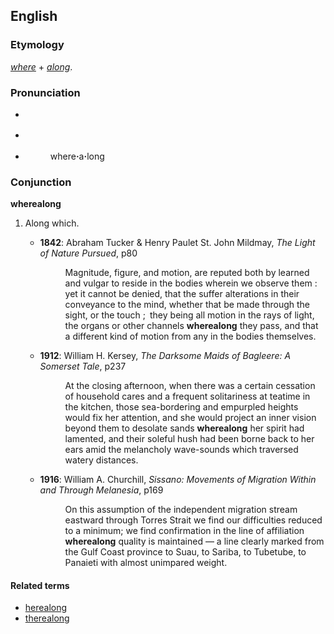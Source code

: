 ==English==

===Etymology===
''[[where]]'' + ''[[along]]''.

===Pronunciation===
* {{a|RP}} {{IPA|/ˌʍɛː.əˈlɒŋ/}}
* {{a|US}} {{IPA|/ˌʍɛɻ.əˈlɔŋ/}}
* {{hyphenation|:}}
*: where'''·'''a'''·'''long

===Conjunction===
'''wherealong'''

# {{rare}} Along which.
#* '''1842''': Abraham Tucker & Henry Paulet St. John Mildmay, ''The Light of Nature Pursued'', p80
#*: Magnitude, figure, and motion, are reputed both by learned and vulgar to reside in the bodies wherein we observe them : yet it cannot be denied, that the suffer alterations in their conveyance to the mind, whether that be made through the sight, or the touch ; they being all motion in the rays of light, the organs or other channels '''wherealong''' they pass, and that a different kind of motion from any in the bodies themselves.
#* '''1912''': William H. Kersey, ''The Darksome Maids of Bagleere: A Somerset Tale'', p237
#*: At the closing afternoon, when there was a certain cessation of household cares and a frequent solitariness at teatime in the kitchen, those sea-bordering and empurpled heights would fix her attention, and she would project an inner vision beyond them to desolate sands '''wherealong''' her spirit had lamented, and their soleful hush had been borne back to her ears amid the melancholy wave-sounds which traversed watery distances.
#* '''1916''': William A. Churchill, ''Sissano: Movements of Migration Within and Through Melanesia'', p169
#*: On this assumption of the independent migration stream eastward through Torres Strait we find our difficulties reduced to a minimum; we find confirmation in the line of affiliation '''wherealong''' quality is maintained — a line clearly marked from the Gulf Coast province to Suau, to Sariba, to Tubetube, to Panaieti with almost unimpared weight.

====Related terms====
* [[herealong]]
* [[therealong]]